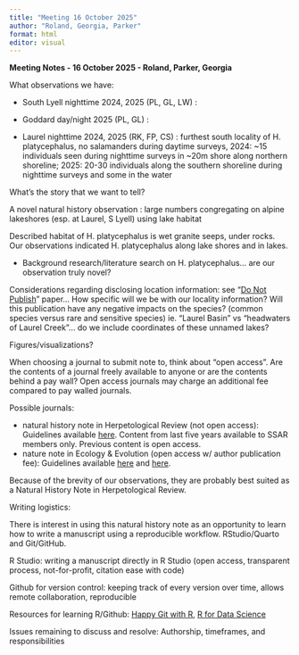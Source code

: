 ```yaml
---
title: "Meeting 16 October 2025"
author: "Roland, Georgia, Parker"
format: html
editor: visual
---
```


**Meeting Notes - 16 October 2025 - Roland, Parker, Georgia**

What observations we have:

-   South Lyell nighttime 2024, 2025 (PL, GL, LW) :

<!-- -->

-   Goddard day/night 2025 (PL, GL) :

-   Laurel nighttime 2024, 2025 (RK, FP, CS) : furthest south locality of H.
    platycephalus, no salamanders during daytime surveys, 2024: \~15 individuals seen during nighttime surveys in \~20m shore along northern shoreline; 2025: 20-30 individuals along the southern shoreline during nighttime surveys and some in the water

What’s the story that we want to tell?

A novel natural history observation : large numbers congregating on alpine lakeshores (esp. at Laurel, S Lyell) using lake habitat

Described habitat of H.
platycephalus is wet granite seeps, under rocks.
Our observations indicated H.
platycephalus along lake shores and in lakes.

-   Background research/literature search on H.
    platycephalus… are our observation truly novel?

Considerations regarding disclosing location information: see “[Do Not Publish](https://library.iucn-isg.org/documents/2017/Lindenmayer_2017_Science.pdf)” paper… How specific will we be with our locality information?
Will this publication have any negative impacts on the species?
(common species versus rare and sensitive species) ie.
“Laurel Basin” vs “headwaters of Laurel Creek”...
do we include coordinates of these unnamed lakes?

Figures/visualizations?

When choosing a journal to submit note to, think about "open access".
Are the contents of a journal freely available to anyone or are the contents behind a pay wall?
Open access journals may charge an additional fee compared to pay walled journals.

Possible journals:

-   natural history note in Herpetological Review (not open access): Guidelines available [here](https://ssarherps.org/wp-content/uploads/2020/02/NatHistNotes_FormattingGuidelines-Feb2020-1.pdf). Content from last five years available to SSAR members only. Previous content is open access.
-   nature note in Ecology & Evolution (open access w/ author publication fee): Guidelines available [here](https://onlinelibrary.wiley.com/doi/full/10.1002/ece3.6534) and [here](https://onlinelibrary.wiley.com/page/journal/20457758/homepage/forauthors.html).

Because of the brevity of our observations, they are probably best suited as a Natural History Note in Herpetological Review.

Writing logistics:

There is interest in using this natural history note as an opportunity to learn how to write a manuscript using a reproducible workflow.
RStudio/Quarto and Git/GitHub.

R Studio: writing a manuscript directly in R Studio (open access, transparent process, not-for-profit, citation ease with code)

Github for version control: keeping track of every version over time, allows remote collaboration, reproducible

Resources for learning R/Github: [Happy Git with R](https://happygitwithr.com/), [R for Data Science](https://r4ds.had.co.nz/)

Issues remaining to discuss and resolve: Authorship, timeframes, and responsibilities
